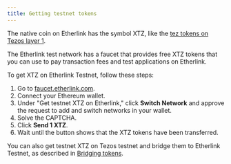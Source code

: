 ```yaml
---
title: Getting testnet tokens
---
```


The native coin on Etherlink has the symbol XTZ, like the [tez tokens on Tezos layer 1](https://docs.tezos.com/architecture/tokens).

The Etherlink test network has a faucet that provides free XTZ tokens that you can use to pay transaction fees and test applications on Etherlink.

To get XTZ on Etherlink Testnet, follow these steps:

1. Go to [faucet.etherlink.com](https://faucet.etherlink.com/).
2. Connect your Ethereum wallet.
3. Under "Get testnet XTZ on Etherlink," click **Switch Network** and approve the request to add and switch networks in your wallet.
4. Solve the CAPTCHA.
5. Click **Send 1 XTZ**.
6. Wait until the button shows that the XTZ tokens have been transferred.

You can also get testnet XTZ on Tezos testnet and bridge them to Etherlink Testnet, as described in [Bridging tokens](/building-on-etherlink/bridging).
